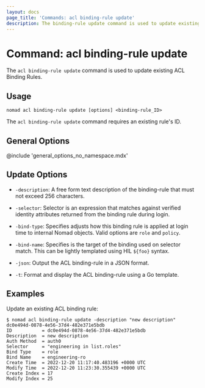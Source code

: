 ```yaml
---
layout: docs
page_title: 'Commands: acl binding-rule update'
description: The binding-rule update command is used to update existing ACL Binding Rules.
---
```


# Command: acl binding-rule update

The `acl binding-rule update` command is used to update existing ACL Binding Rules.

## Usage

```plaintext
nomad acl binding-rule update [options] <binding-rule_ID>
```

The `acl binding-rule update` command requires an existing rule's ID.

## General Options

@include 'general_options_no_namespace.mdx'

## Update Options

- `-description`: A free form text description of the binding-rule that must not exceed
  256 characters.

- `-selector`: Selector is an expression that matches against verified identity
  attributes returned from the binding rule during login.

- `-bind-type`: Specifies adjusts how this binding rule is applied at login time
  to internal Nomad objects. Valid options are `role` and `policy`.

- `-bind-name`: Specifies is the target of the binding used on selector match.
  This can be lightly templated using HIL `${foo}` syntax.

- `-json`: Output the ACL binding-rule in a JSON format.

- `-t`: Format and display the ACL binding-rule using a Go template.

## Examples

Update an existing ACL binding rule:

```shell-session
$ nomad acl binding-rule update -description "new description" dc0e494d-0878-4e56-37d4-482e371e5bdb
ID           = dc0e494d-0878-4e56-37d4-482e371e5bdb
Description  = new description
Auth Method  = auth0
Selector     = "engineering in list.roles"
Bind Type    = role
Bind Name    = engineering-ro
Create Time  = 2022-12-20 11:17:40.483196 +0000 UTC
Modify Time  = 2022-12-20 11:23:30.355439 +0000 UTC
Create Index = 17
Modify Index = 25
```
